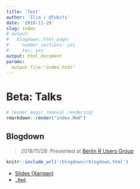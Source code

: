 ```yaml
---
title: 'Test'
author: 'Ilja / @fubits'
date: '2018-11-29'
slug: index
# output:
#   blogdown::html_page:
#     number_sections: yes
#     toc: yes
output: html_document
params:
  output_file:"index.html"
---
```


# Beta: Talks

```r
# render magic (manual rendering)
rmarkdown::render("index.Rmd")
```

## Blogdown

> 2018/11/28: Presented at [Berlin R Users Group](https://www.meetup.com/de-DE/Berlin-R-Users-Group/events/256343177/)

```r
knitr::include_url('rblogdown/rblogdown.html')
```

* [Slides (Xarigan)](https://dadascience.design/talks/rblogdown/rblogdown.html#1)
* [`.Rmd`](https://dadascience.design/talks/rblogdown/rblogdown.Rmd)
